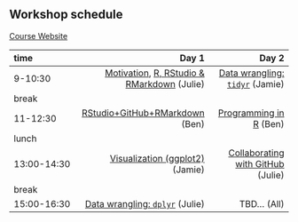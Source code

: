<!--- 
title: "Software Carpentry Workshop at MBARI"
subtitle: "Reproducible science with R, RStudio, and GitHub" 
date: "November 30 — December 1, 2017"
output: 
  html_document
---
--->

<!---
Overview

**Hosts, instructors and helpers**

- Julie Stewart Lowndes (twitter: @juliesquid | github: @jules32)
- Jamie Afflerbach (twitter | github: @jafflerbach)
- Ben Best (twitter @ben_d_best | github: @bbest)
- Steve Litvin
- Amanda Whitmire
- Elliott Hazen
- Robin Elhai 
- Heather Welsh

----

 Data scientists, according to interviews and expert estimates, spend from 50 percent to 80 percent of their time mired in the mundane labor of collecting and preparing data, before it can be explored for useful information. - [NYTimes (2014)](http://www.nytimes.com/2014/08/18/technology/for-big-data-scientists-hurdle-to-insights-is-janitor-work.html)

What to expect

This is going to be a fun workshop.  

The plan is to expose you to a lot of great tools that you can have confidence using in your research. You'll be working hands-on and doing the same things on your own computer as we do live on up on the screen. We're going to go through a lot in these two days and it is hard to remember it all at once, but you'll know you can do it and know where to look for help as you go forward with your analyses. Googling is a big part of coding!  

In this workshop we'll be talking about: 

- how to THINK deliberately about data and data analysis. And not just any data; tidy data.
- how to increase reproducibility in your science
- how to collaborate more easily with others — most importantly with your future self!
- how the #rstats community is fantastic. The tools we're using are developed by real people. They are building great stuff and helping people of all skill-levels learn how to use it. 
--->


## Workshop schedule 

[Course Website](https://jules32.github.io/2017-11-30-MBARI/)

|time       |      Day 1|      Day 2|
|:----------|----------:|----------:|
|9-10:30    |  [Motivation](http://ohi-science.org/data-science-training/overview.html), [R, RStudio & RMarkdown](http://ohi-science.org/data-science-training/rstudio.html#rstudio) (Julie)|  [Data wrangling: `tidyr`](http://ohi-science.org/data-science-training/tidyr) (Jamie)|
|break      |  | |
|11-12:30   | [RStudio+GitHub+RMarkdown](http://ohi-science.org/data-science-training/rstudio-github.html) (Ben) |  [Programming in R ](http://ohi-science.org/data-science-training/programming.html) (Ben) |
|lunch      |  ||
|13:00-14:30 |  [Visualization (ggplot2)](http://ohi-science.org/data-science-training/viz) (Jamie)| [Collaborating with GitHub](http://ohi-science.org/data-science-training/collaborating.html) (Julie) |
|break      |  |  |
|15:00-16:30 |  [Data wrangling: `dplyr`](http://ohi-science.org/data-science-training/dplyr.html#dplyr) (Julie)|  TBD... (All) |

<!---



## Data science workflow

The tidy data workflow will help you think deliberately about data and your analyses. In our workshop we will be focusing **Tidy**, **Transform**, and **Visualise**.

<center><img src="img/r4ds_data-science.png" width="500px"></center>


This graphic is from Wickham & Grolemund's [**R for Data Science**](http://r4ds.had.co.nz/), which is a must-read (read it for free online or order a hardcopy from Amazon). This is a way to think deliberately and reproducibly about they way you work with data. 

## By the end of the course

You'll have hands-on experience with importing and wrangling data in R. You'll have collaboratively created websites displaying analysis and visualizations. It's going to be great!  


--->    
